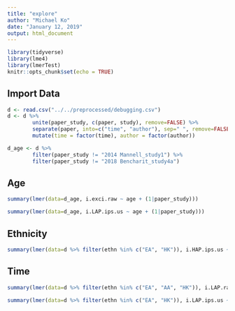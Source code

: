 ---
title: "explore"
author: "Michael Ko"
date: "January 12, 2019"
output: html_document
---

```{r setup, include=FALSE}
library(tidyverse)
library(lme4)
library(lmerTest)
knitr::opts_chunk$set(echo = TRUE)
```

## Import Data

```{r cars}
d <- read.csv("../../preprocessed/debugging.csv")
d <- d %>%
        unite(paper_study, c(paper, study), remove=FALSE) %>%
        separate(paper, into=c("time", "author"), sep=" ", remove=FALSE) %>%
        mutate(time = factor(time), author = factor(author))

d_age <- d %>%
        filter(paper_study != "2014 Mannell_study1") %>%
        filter(paper_study != "2018 Bencharit_study4a")
```

## Age

```{r pressure, echo=FALSE}
summary(lmer(data=d_age, i.exci.raw ~ age + (1|paper_study)))
```
```{r pressure, echo=FALSE}
summary(lmer(data=d_age, i.LAP.ips.us ~ age + (1|paper_study)))
```

## Ethnicity

```{r}
summary(lmer(data=d %>% filter(ethn %in% c("EA", "HK")), i.HAP.ips.us ~ ethn + (1|paper_study)))
```

## Time

```{r}
summary(lmer(data=d %>% filter(ethn %in% c("EA", "AA", "HK")), i.LAP.raw.us ~ as.numeric(time) + (1|paper)))
```


```{r}
summary(lmer(data=d %>% filter(ethn %in% c("EA", "HK")), i.LAP.ips.us ~ ethn * as.numeric(time) + (1|paper)))
```
